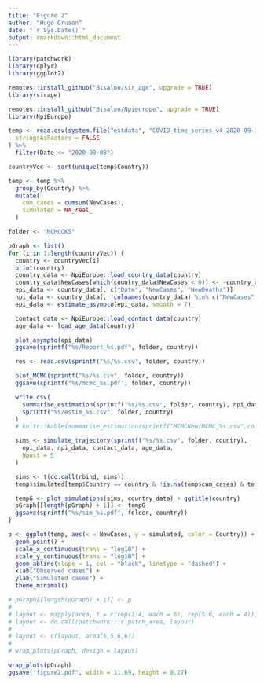 ```yaml
---
title: "Figure 2"
author: "Hugo Gruson"
date: "`r Sys.Date()`"
output: rmarkdown::html_document
---
```


```r
library(patchwork)
library(dplyr)
library(ggplot2)

remotes::install_github("Bisaloo/sir_age", upgrade = TRUE)
library(sirage)

remotes::install_github("Bisaloo/Npieurope", upgrade = TRUE)
library(NpiEurope)
```

```r
temp <- read.csv(system.file("extdata", "COVID_time_series_v4_2020-09-16.csv", package = "NpiEurope"),
  stringsAsFactors = FALSE
) %>%
  filter(Date <= "2020-09-08")

countryVec <- sort(unique(temp$Country))

temp <- temp %>%
  group_by(Country) %>%
  mutate(
    cum_cases = cumsum(NewCases),
    simulated = NA_real_
  )

folder <- "MCMCOK5"

pGraph <- list()
for (i in 1:length(countryVec)) {
  country <- countryVec[i]
  print(country)
  country_data <- NpiEurope::load_country_data(country)
  country_data$NewCases[which(country_data$NewCases < 0)] <- -country_data$NewCases[which(country_data$NewCases < 0)]
  epi_data <- country_data[, c("Date", "NewCases", "NewDeaths")]
  npi_data <- country_data[, !colnames(country_data) %in% c("NewCases", "NewDeaths", "Country", "Population")]
  epi_data <- estimate_asympto(epi_data, smooth = 7)

  contact_data <- NpiEurope::load_contact_data(country)
  age_data <- load_age_data(country)

  plot_asympto(epi_data)
  ggsave(sprintf("%s/Report_%s.pdf", folder, country))

  res <- read.csv(sprintf("%s/%s.csv", folder, country))

  plot_MCMC(sprintf("%s/%s.csv", folder, country))
  ggsave(sprintf("%s/mcmc_%s.pdf", folder, country))

  write.csv(
    summarise_estimation(sprintf("%s/%s.csv", folder, country), npi_data, contact_data, age_data),
    sprintf("%s/estim_%s.csv", folder, country)
  )
  # knitr::kable(summarise_estimation(sprintf("MCMCNew/MCMC_%s.csv",country), country_data))

  sims <- simulate_trajectory(sprintf("%s/%s.csv", folder, country),
    epi_data, npi_data, contact_data, age_data,
    Npost = 5
  )

  sims <- t(do.call(rbind, sims))
  temp$simulated[temp$Country == country & !is.na(temp$cum_cases) & temp$cum_cases > 0] <- apply(sims, MARGIN = 2, median)

  tempG <- plot_simulations(sims, country_data) + ggtitle(country)
  pGraph[[length(pGraph) + 1]] <- tempG
  ggsave(sprintf("%s/sim_%s.pdf", folder, country))
}

p <- ggplot(temp, aes(x = NewCases, y = simulated, color = Country)) +
  geom_point() +
  scale_x_continuous(trans = "log10") +
  scale_y_continuous(trans = "log10") +
  geom_abline(slope = 1, col = "black", linetype = "dashed") +
  xlab("Observed cases") +
  ylab("Simulated cases") +
  theme_minimal()

# pGraph[[length(pGraph) + 1]] <- p
#
# layout <- mapply(area, t = c(rep(1:4, each = 6), rep(5:6, each = 4)), l = c(rep(1:6, times = 4), rep(1:4, times = 2)), SIMPLIFY = FALSE)
# layout <- do.call(patchwork:::c.patch_area, layout)
#
# layout <- c(layout, area(5,5,6,6))
#
# wrap_plots(pGraph, design = layout)

wrap_plots(pGraph)
ggsave("figure2.pdf", width = 11.69, height = 8.27)
```
